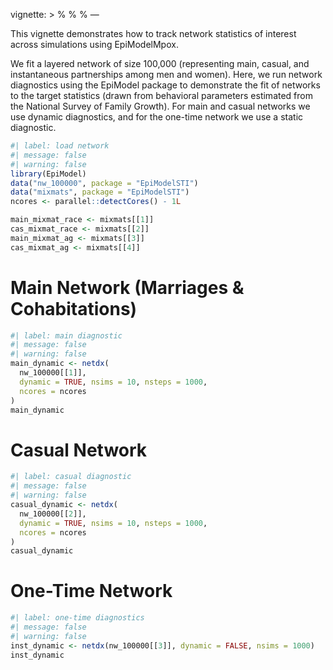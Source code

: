 vignette: >
  %\VignetteIndexEntry{Network Diagnostics}
  %\VignetteEngine{quarto::html}
  %\VignetteEncoding{UTF-8}
---

This vignette demonstrates how to track network statistics of interest across simulations using EpiModelMpox.

We fit a layered network of size 100,000 (representing main, casual, and instantaneous partnerships among men and women). Here, we run network diagnostics using the EpiModel package to demonstrate the fit of networks to the target statistics (drawn from behavioral parameters estimated from the National Survey of Family Growth). For main and casual networks we use dynamic diagnostics, and for the one-time network we use a static diagnostic.

```r
#| label: load network
#| message: false
#| warning: false
library(EpiModel)
data("nw_100000", package = "EpiModelSTI")
data("mixmats", package = "EpiModelSTI")
ncores <- parallel::detectCores() - 1L

main_mixmat_race <- mixmats[[1]]
cas_mixmat_race <- mixmats[[2]]
main_mixmat_ag <- mixmats[[3]]
cas_mixmat_ag <- mixmats[[4]]
```

# Main Network (Marriages & Cohabitations)
```r
#| label: main diagnostic
#| message: false
#| warning: false
main_dynamic <- netdx(
  nw_100000[[1]],
  dynamic = TRUE, nsims = 10, nsteps = 1000,
  ncores = ncores
)
main_dynamic
```

# Casual Network
```r
#| label: casual diagnostic
#| message: false
#| warning: false
casual_dynamic <- netdx(
  nw_100000[[2]],
  dynamic = TRUE, nsims = 10, nsteps = 1000,
  ncores = ncores
)
casual_dynamic
```

# One-Time Network
```r
#| label: one-time diagnostics
#| message: false
#| warning: false
inst_dynamic <- netdx(nw_100000[[3]], dynamic = FALSE, nsims = 1000)
inst_dynamic
```
